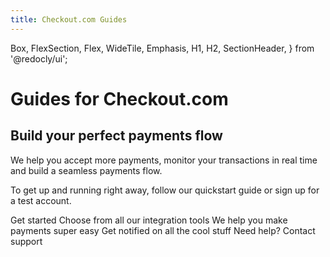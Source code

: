```yaml
---
title: Checkout.com Guides
---
```



  Box,
  FlexSection,
  Flex,
  WideTile,
  Emphasis,
  H1,
  H2,
  SectionHeader,
} from '@redocly/ui';


<H1>Guides for Checkout.com</H1>
<H2>Build your perfect payments flow</H2>
We help you accept more payments, monitor your transactions in real time and build a seamless payments flow.

To get up and running right away, follow our quickstart guide or sign up for a test account.

<ButtonLink href="developer-portal/index.mdx">
Get started
</ButtonLink>
<Box my={25}>
  
  <FlexSection justifyContent="space-around" flexWrap="wrap">
    <WideTile to="developer-portal/index.md"  header="Integrate">
     Choose from all our integration tools
    </WideTile>
    <WideTile to="developer-portal/index.md" header="Payments">
      We help you make payments super easy
    </WideTile>
    <WideTile to="developer-portal/index.md" header="Webhooks">
      Get notified on all the cool stuff
    </WideTile>
  </FlexSection>
  <SectionHeader>
    <Emphasis>Need help? </Emphasis>
    Contact support
  </SectionHeader>
</Box>
